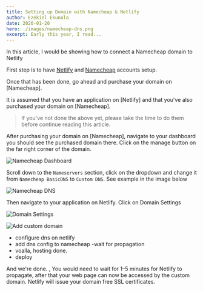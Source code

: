 ```yaml
---
title: Setting up Domain with Namecheap & Netlify
author: Ezekiel Ekunola
date: 2020-01-20
hero: ./images/namecheap-dns.png 
excerpt: Early this year, I read...
---
```

In this article, I would be showing how to connect a Namecheap domain to Netlify

First step is to have [Netlify](https://www.netlify.com) and [Namecheap](https://www.namecheap.com) accounts setup.

Once that has been done, go ahead and purchase your domain on [Namecheap].

It is assumed that you have an application on [Netlify] and that you've also purchased your domain on [Namecheap].

> If you've not done the above yet, please take the time to do them before continue reading this article.


After purchasing your domain on [Namecheap], navigate to your dashboard you should see the purchased domain there. Click on the manage button on the far right corner of the domain.

![Namecheap Dashboard](./images/namecheap-dashboard.png)

Scroll down to the `Nameservers` section, click on the dropdown and change it from `Namecheap BasicDNS` to `Custom DNS`. See example in the image below

![Namecheap DNS](./images/namecheap-dns.png) 

Then navigate to your application on Netlify. Click on Domain Settings

![Domain Settings](./images/netlify-domain-settings.png) 

![Add custom domain](./images/netlify-add-custom-domain.png) 



- configure dns on netlify
- add dns config to namecheap
-wait for propagation
- voalla, hosting done.
- deploy


And we're done. , You would need to wait for 1–5 minutes for Netlify to propagate, after that your web page can now be accessed by the custom domain. Netlify will issue your domain free SSL certificates.
